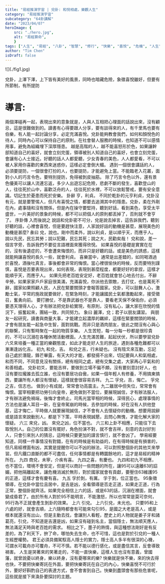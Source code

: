 ```yaml
---
title: "易經推演宇宙 | 兌卦: 和悅相處，樂觀人生"
category: "易經推演宇宙"
subcategory: "64卦講解"
date: "2023/04/07"
heroImage: {
    src: "./hero.jpg",
    alt: "易經算命",
    }
tags: ["人生", "易經", "八卦", "智慧", "修行", "快樂", "喜悅", "危機", "人生", "分享"]
author: "Tim Chen"
isDraft: false
---
```

<p align="left">![](./fig1.jpg)</p>
<figcaption>兌卦，上澤下澤，上下皆有美好的風景，同時也暗藏危險，象徵喜悅雖好，但要有所節制，有所提防</figcaption>

# 導言:
兩個澤碰再一起，表現出來的意象就是，人與人互相把心理面的話說出來，沒有顧忌，這是很難做到的。讀書有心得要跟人分享，要有談得來的人，有千里馬也要有伯樂，有人能一起討論分享，必定充滿喜悅。兌卦能夠教會我們，如何和顏悅色的待人，同時內心可以保持自己的原則。在社會替人服務的時候，也知道不可以感情用事，避免為組織埋下深厚隱患。
越是高階的人，越不能喜怒形於色，如果讓幹部知道自己的喜好，就會立刻完蛋，領導被別人知道自己的喜好，也會立刻完蛋，會讓有心人士接近。好聽的話人人都愛聽，少女青春的美色，人人都愛看，不可以被人家用你喜歡的東西來迷惑你，這樣必定會倒大楣。
遇到一個很會講話的人，必須要提防，一個很會打扮的人，也要提防，才能避免上當。不能臨老入花叢，面對小人的巧言令色，要特別提防，免得被剝皮抽筋。
除了巧言令色以外，還有景色優美可以讓人流連忘返，多少人出遊忘記危險，悲劇不斷的發生，喜歡登山的人，往往死於山中，喜歡泛舟的人，往往死於水裡，不可以放鬆警戒，要有安全意識。切記生於憂患而死於安樂。
卦辭
亨，利貞。
不同於乾卦的元亨利貞，兌卦沒有元，就是要警惕人，但凡有喜悅之情，都要去追溯其中的隱患。兌卦，柔在外剛在內，處事隨和沒有關係，但是內在操守要堅持，聽到好話，看到美色，享受太平盛世，一片美好的景象的時候，都不可以把個人的原則都丟掉了，否則就不會亨了。
序卦傳
入而後說之
說話和兌卦密不可分，兌是說去掉言，這告訴我們，聽到好聽的話，心裡會喜悅，但是要趕快注意，人家說好話的動機是甚麼，展現美色的動機是甚麼?
彖曰
兌，說也。剛中而柔外，說以利貞，是以順乎天，而應乎人。 說以先民，民忘其勞；說以犯難，民忘其死；說之大，民勸矣哉！
兌和說，差一個言字旁，告訴我們不要從言語裡面來獲得欣悅。
如果喜悅的基礎是實實在在的，沒有後遺症的，不會遭來悔恨的，而非只是好聽的話，或是美色的誘惑，這樣就能夠讓喜悅的長久一些，就會利貞。
喜樂當中，通常是出差錯的，如同喝酒過於喜悅，酒後吐真言，事後都會非常的悔恨。當心裡很愉快的時候，反而要特別謹慎，喜悅是否要表現出來，如何表現，表現到甚麼程度，都要好好的拿捏，這樣才能順乎天，而應乎人。
如果先把老百姓安定好，老百姓就會甘心地去付出，不辭辛勞。如果家家戶戶家庭很美滿，充滿喜悅，你派他去禦敵，去打仗，也是萬死不辭，國家如果照顧人民，人民在緊要關頭才會報答國家。兌卦，可以鼓舞人心，激勵士氣，平常的施政就要做好，在緊急時刻，才能讓國民士氣都激勵起來，接受徵召，奮勇向前。
要打勝仗，不是靠武器也不是靠人，要看老天保不保佑你，必須要憑天理得人心，才有辦法把兌卦給實現，有原則，沒有私心，讓大家在欣悅的情況下，振奮起來，團結一致，共同努力。
象曰
麗澤，兌；君子以朋友講習。
與朋友一起研究，讀書與商量大事，才能建立起濃厚的羈絆，這樣在緊要關頭的時候，才會有朋友能一起急中生智，面對挑戰。而非只是酒肉朋友，彼此之間沒有心與心的聯繫，只有暫時聚在一起的物質享樂。
人生苦短，每一分每一秒都是很珍貴的，不可以沉溺在各種休閒活動裡面。人生充滿苦難，起起伏伏，所以要學習兌卦六爻來培養一種正當的樂觀態度，如此才能走好人生的旅途，遇到各種危難都可以漸漸逢凶化吉。
初九
和兌，吉。
和兌之吉，行未疑也。
沒有陰爻來互動，忘記自己處於潛龍，鋒芒畢露，有天大的才能，都發揚不出來，切記要與人和氣相處，和而不同，不同意見沒有關係，總有相同之處，總有交集之處，大家再心平氣和的和善相處。
兌卦初爻，要能吉祥，要做到立場不偏不頗，沒有要刻意討好人，也沒有要拉攏誰去孤立誰，也沒有要居功自傲，如果一個年輕人有修養，不用搞東搞西，要讓所有人都沒有懷疑，這樣就會很容易吉祥。
九二
孚兌，吉，悔亡。
孚兌之吉，信志也。
做到小有成就，常常會功高震主。九二雖居中但失位，常常會有悔恨。當宰相要把功勞引向皇帝，避免做到不當位，要展現誠信，才有辦法服人，才有辦法避免禍端，後悔才會終止。司馬光當宰相的時候，深得民心，處理事情的方法也是讓人耳目一新，在皇帝駕崩的時候，去參加的時候，好在沒有人拱他登基，這才悔亡，平時做人就要展現誠信，才不會有人去懷疑你的動機。想要用說辭或是語言來說動別人，都是下下策，平時表現誠懇，且問心無愧，才能化解大家的懷疑。
六三
來兌，凶。
來兌之凶，位不當也。
六三和上卦不相應，只能往下去取悅別人。自己的位置沒有擺好，角色扮演不對，就不會吉祥，刻意的去討好別人，只會引來別人的猜忌，這時候只要更加的謹言慎行，就不會凶了。
學易經要知道，同樣一件事情沒有對錯，在有的時候是有助益的，在有得時候是有損害的，但凡易經裡面有凶，其實是提醒你可以不凶的辦法，可以對照整個卦的其他爻來學習。但凡鐵口直斷的都不可盡信，任何事情都是有轉圜餘地的，這才是易經的精神所在。
九四
商兌，未寧，介疾有喜。
九四之喜，有慶也。
九四和初九不相應，也不當位，環境不會安定，但是可以商討一些問題的所在，讓95可以遠離63的諂媚，把他隔離起來，讓危機消滅於無形，對於國家就會有貢獻，要壓住63維護95的正道，這樣才會有慶有喜。
九五
孚於剝，有厲。
孚于剝，位正當也。
95象徵領導，在兌卦中當位且居中，是吉是凶，全看領導是否走正道，如果走正道，行為正常，整個卦就齊活。如果完全相信上六的話，或是63的話，沉溺在裡面，就會變成昏君了。由於所有人對於95不能明言，不能激怒，所以也常常是莫可奈何，95行為不正就會產生剝卦的效果。
上六
引兌。
上六引兌，未光也。
只要95和上六處的好，就會吉順，上六隨時都會有可能來勾引95，是國之大老是高人，或是根本就還沒有出山，但是主動去找，會讓別人看輕，歷史上的人物就是姜子牙和諸葛亮，引兌，不知道是吉還是凶，如果沒有碰到名主，當個隱士，無法順天應人，無法滿足天時與老百姓的需求。
相比之下，墨子的熱情，與這種想法剛好是有反差的，為了利天下，拚了命，哪怕失去生命，也不可惜，這也是對於引兌的一種人生經歷權勢。
君王必須具備駕馭高人隱士的實力，隱士高人多半有很深的心機，可謂水可載舟亦可覆舟，不可不慎。若不能以德行感化，或是盡信其言，反會導致禍害。
人生是哭著來的笑著走的，不能一直快樂，這樣人生也沒有意義，曾國藩，就曾說憂以終身，樂以終身，沒有憂哪來的樂? 快樂就是快不樂，來的快去得也快，不要把快樂寄託在外面，要把快樂寄託在自己的內心，快樂喜悅不可行於外，要好好斟酌自己的表達方式，會不會害到自己。快樂到盡頭會有那些危害呢，這些就是接下來渙卦要探討的主題。